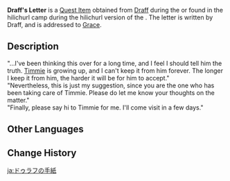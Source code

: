 {{Item Infobox
|id           = 100352
|image        = Book Letter.png
|type         = Quest Items
|description  = A letter from Draff to Sister Grace. It was tightly sealed, but it wasn't enough to withstand the brute force of the hilichurls.
|source1      = Obtained during [[Pigeons Go AWOL]] (hilichurl version)
|source2      = Obtained during [[A Boy's Letter]]
}}
'''Draff's Letter''' is a [[Quest Item]] obtained from [[Draff]] during the {{Quest|A Boy's Letter}} or found in the hilichurl camp during the hilichurl version of the {{Quest|Pigeons Go AWOL}}. The letter is written by Draff, and is addressed to [[Grace]].

==Description==
"...I've been thinking this over for a long time, and I feel I should tell him the truth. [[Timmie]] is growing up, and I can't keep it from him forever. The longer I keep it from him, the harder it will be for him to accept."<br>"Nevertheless, this is just my suggestion, since you are the one who has been taking care of Timmie. Please do let me know your thoughts on the matter."<br>"Finally, please say hi to Timmie for me. I'll come visit in a few days."

==Other Languages==
{{Other Languages
|default_hidden = 1
|en      = Draff's Letter
|zhs     = 杜拉夫的信
|zhs_rm  = Dùlāfū de Xìn
|zht     = 杜拉夫的信
|zht_rm  = Dùlāfū de Xìn
|ja      = ドゥラフの手紙
|ja_rm   = Durafu no Tegami
|ko      = 두라프의 편지
|ko_rm   = Durapeu-ui Pyeonji
|es      = Carta de Draff
|fr      = Lettre de Draff
|ru      = Письмо Драффа
|th      = จดหมายของ Draff
|th_rm   = Chotmai khong Draff
|vi      = Thư Của Draff
|de      = Draffs Brief
|id      = Surat Draff
|pt      = Carta de Draff
|tr      = Draff'ın Mektubu
|it      = Lettera di Draff
}}

==Change History==
{{Change History|1.2}}

[[ja:ドゥラフの手紙]]